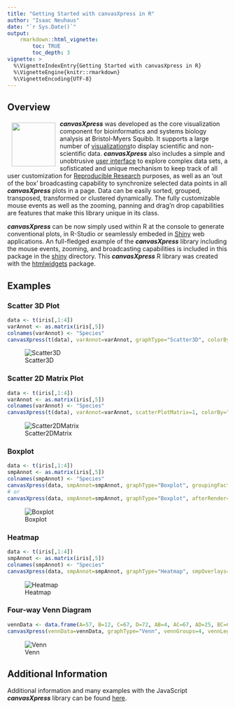 ```yaml
---
title: "Getting Started with canvasXpress in R"
author: "Isaac Neuhaus"
date: "`r Sys.Date()`"
output: 
    rmarkdown::html_vignette:
        toc: TRUE
        toc_depth: 3
vignette: >
  %\VignetteIndexEntry{Getting Started with canvasXpress in R}
  %\VignetteEngine{knitr::rmarkdown}
  %\VignetteEncoding{UTF-8}
---
```

## Overview

<a href="http://canvasxpress.org"><img src="http://canvasxpress.org/images/brand3.png" align="left" hspace="10" vspace="6" width="100"></a>

***canvasXpress*** was developed as the core visualization component for bioinformatics and systems biology analysis
at Bristol-Myers Squibb. It supports a large number of [visualizations ](http://canvasxpress.org/html/gallery.html)to display scientific and non-scientific
data. ***canvasXpress*** also includes a simple and unobtrusive [user interface](http://canvasxpress.org/html/user-interface.html) to explore complex data sets, a sofisticated and unique mechanism to keep track of all user customization for [Reproducible Research ](http://canvasxpress.org/html/reproducible-research.html) purposes, as well as an 'out of the box'
broadcasting capability to synchronize selected data points in all ***canvasXpress*** plots in a page. Data can
be easily sorted, grouped, transposed, transformed or clustered dynamically. The fully customizable mouse events
as well as the zooming, panning and drag'n drop capabilities are features that make this library unique in its
class.

***canvasXpress*** can be now simply used within R at the console to generate conventional plots, in R-Studio
or seamlessly embeded in [Shiny](http://shiny.rstudio.com) web applications. An full-fledged example of the ***canvasXpress*** library including the mouse events, zooming, and broadcasting capabilities is included in this package in the [shiny](shiny/example3) directory. This ***canvasXpress*** R library was created with the [htmlwidgets](https://github.com/ramnathv/htmlwidgets) package.

## Examples

### Scatter 3D Plot

```r
data <- t(iris[,1:4])
varAnnot <- as.matrix(iris[,5])
colnames(varAnnot) <- "Species"
canvasXpress(t(data), varAnnot=varAnnot, graphType="Scatter3D", colorBy="Species")
```
![Scatter3D](images/R-Scatter3D.png)

### Scatter 2D Matrix Plot

```r
data <- t(iris[,1:4])
varAnnot <- as.matrix(iris[,5])
colnames(varAnnot) <- "Species"
canvasXpress(t(data), varAnnot=varAnnot, scatterPlotMatrix=1, colorBy="Species")
```
![Scatter2DMatrix](images/R-Scatter2DMatrix.png)

### Boxplot

```r
data <- t(iris[,1:4])
smpAnnot <- as.matrix(iris[,5])
colnames(smpAnnot) <- "Species"
canvasXpress(data, smpAnnot=smpAnnot, graphType="Boxplot", groupingFactors=list("Species"))
# or
canvasXpress(data, smpAnnot=smpAnnot, graphType="Boxplot", afterRender=list(list("groupSamples", list("Species"))))
```
![Boxplot](images/R-Boxplot.png)

### Heatmap

```r
data <- t(iris[,1:4])
smpAnnot <- as.matrix(iris[,5])
colnames(smpAnnot) <- "Species"
canvasXpress(data, smpAnnot=smpAnnot, graphType="Heatmap", smpOverlays=list("Species"), variablesClustered=TRUE, showSampleNames=FALSE)
```
![Heatmap](images/R-Heatmap.png)

### Four-way Venn Diagram

```r
vennData <- data.frame(A=57, B=12, C=67, D=72, AB=4, AC=67, AD=25, BC=67, BD=27, CD=38, ABC=69, ABD=28, ACD=52, BCD=46, ABCD=3)
canvasXpress(vennData=vennData, graphType="Venn", vennGroups=4, vennLegend=list(A="List1", B="List2", C="List3", D="List4"))
```
![Venn](images/R-Venn.png)

## Additional Information 

Additional information and many examples with the JavaScript ***canvasXpress*** library can be found
[here](http://canvasxpress.org).
